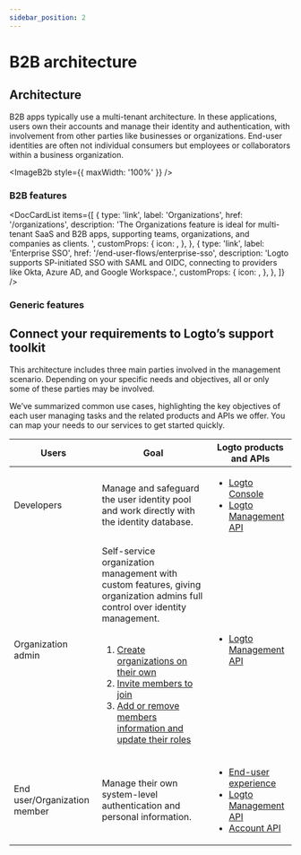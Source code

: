 ```yaml
---
sidebar_position: 2
---
```




# B2B architecture

## Architecture

B2B apps typically use a multi-tenant architecture. In these applications, users own their accounts and manage their identity and authentication, with involvement from other parties like businesses or organizations. End-user identities are often not individual consumers but employees or collaborators within a business organization.

<ImageB2b style={{ maxWidth: '100%' }} />

### B2B features

<DocCardList
  items={[
    {
      type: 'link',
      label: 'Organizations',
      href: '/organizations',
      description:
        'The Organizations feature is ideal for multi-tenant SaaS and B2B apps, supporting teams, organizations, and companies as clients. ',
      customProps: {
        icon: <OrganizationIcon />,
      },
    },
    {
      type: 'link',
      label: 'Enterprise SSO',
      href: '/end-user-flows/enterprise-sso',
      description:
        'Logto supports SP-initiated SSO with SAML and OIDC, connecting to providers like Okta, Azure AD, and Google Workspace.',
      customProps: {
        icon: <SsoIcon />,
      },
    },
  ]}
/>

### Generic features

<GenericFeatures />

## Connect your requirements to Logto’s support toolkit

This architecture includes three main parties involved in the management scenario. Depending on your specific needs and objectives, all or only some of these parties may be involved.

We’ve summarized common use cases, highlighting the key objectives of each user managing tasks and the related products and APIs we offer. You can map your needs to our services to get started quickly.

| Users                        | Goal                                                                                                                                                                                                                                                                                                                                                                                                                                                                                                 | Logto products and APIs                                                                                                                                                                         |
| ---------------------------- | ---------------------------------------------------------------------------------------------------------------------------------------------------------------------------------------------------------------------------------------------------------------------------------------------------------------------------------------------------------------------------------------------------------------------------------------------------------------------------------------------------- | ----------------------------------------------------------------------------------------------------------------------------------------------------------------------------------------------- |
| Developers                   | Manage and safeguard the user identity pool and work directly with the identity database.                                                                                                                                                                                                                                                                                                                                                                                                            | <ul><li>[Logto Console](https://cloud.logto.io)</li><li>[Logto Management API](https://bump.sh/logto/doc/logto-management-api)</li></ul>                                                        |
| Organization admin           | Self-service organization management with custom features, giving organization admins full control over identity management.<br /><br /><ol><li>[Create organizations on their own](/end-user-flows/organization-experience/create-organization)</li><li>[Invite members to join](/end-user-flows/organization-experience/invite-organization-members)</li><li>[Add or remove members information and update their roles](/end-user-flows/organization-experience/organization-management)</li></ol> | <ul><li>[Logto Management API](https://bump.sh/logto/doc/logto-management-api)</li></ul>                                                                                                        |
| End user/Organization member | Manage their own system-level authentication and personal information.                                                                                                                                                                                                                                                                                                                                                                                                                               | <ul><li>[End-user experience](/end-user-flows)</li><li>[Logto Management API](https://bump.sh/logto/doc/logto-management-api)</li><li>[Account API](https://openapi.logto.io/account)</li></ul> |

<RelatedResource />
